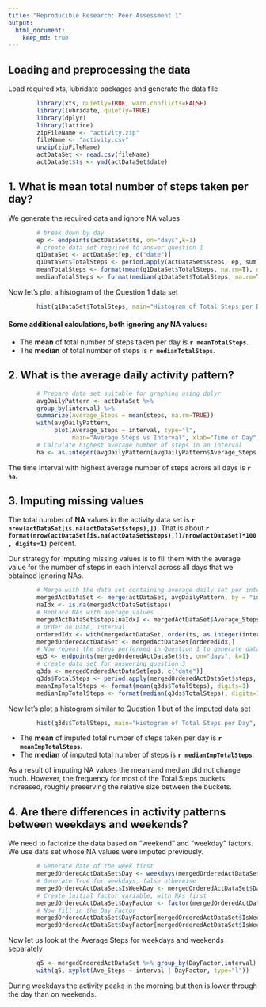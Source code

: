 ```yaml
---
title: "Reproducible Research: Peer Assessment 1"
output: 
  html_document:
    keep_md: true
---
```



## Loading and preprocessing the data
Load required xts, lubridate packages and generate the data file
```r
        library(xts, quietly=TRUE, warn.conflicts=FALSE)
        library(lubridate, quietly=TRUE)
        library(dplyr)
        library(lattice)
        zipFileName <- "activity.zip"
        fileName <- "activity.csv"
        unzip(zipFileName)
        actDataSet <- read.csv(fileName)
        actDataSet$ts <- ymd(actDataSet$date)
```


## 1. What is mean total number of steps taken per day?
We generate the required data and ignore NA values
```r
        # break down by day
        ep <- endpoints(actDataSet$ts, on="days",k=1)
        # create data set required to answer question 1
        q1DataSet <- actDataSet[ep, c("date")]
        q1DataSet$TotalSteps <- period.apply(actDataSet$steps, ep, sum)
        meanTotalSteps <- format(mean(q1DataSet$TotalSteps, na.rm=T), digits=1)
        medianTotalSteps <- format(median(q1DataSet$TotalSteps, na.rm=T), digits=1)
```
Now let's plot a histogram of the Question 1 data set
```r
        hist(q1DataSet$TotalSteps, main="Histogram of Total Steps per Day", xlab="Total Steps")
```

#### Some additional calculations, both ignoring any NA values:
* The **mean** of total number of steps taken per day is **`r meanTotalSteps`**.
* The **median** of total number of steps is **`r medianTotalSteps`**.

## 2. What is the average daily activity pattern?
```r
        # Prepare data set suitable for graphing using dplyr
        avgDailyPattern <- actDataSet %>%  
        group_by(interval) %>% 
        summarize(Average_Steps = mean(steps, na.rm=TRUE))
        with(avgDailyPattern, 
             plot(Average_Steps ~ interval, type="l", 
                  main="Average Steps vs Interval", xlab="Time of Day", ylab="Average Steps"))
        # Calculate highest average number of steps in an interval
        ha <- as.integer(avgDailyPattern[avgDailyPattern$Average_Steps == max(avgDailyPattern$Average_Steps),"interval"][1][1])
```

The time interval with highest average number of steps acrors all days is **`r ha`**.


## 3. Imputing missing values

The total number of **NA** values in the activity data set is **`r nrow(actDataSet[is.na(actDataSet$steps),])`**. That is about
**`r format(nrow(actDataSet[is.na(actDataSet$steps),])/nrow(actDataSet)*100, digits=1)`** percent.

Our strategy for imputing missing values is to fill them with the average value for the number of steps in each interval across all days that we obtained ignoring NAs.

```r
        # Merge with the data set containing average daily set per interval
        mergedActDataSet <- merge(actDataSet, avgDailyPattern, by = "interval", all = TRUE)
        naIdx <- is.na(mergedActDataSet$steps)
        # Replace NAs with average values
        mergedActDataSet$steps[naIdx] <- mergedActDataSet$Average_Steps[naIdx]
        # Order on Date, Interval
        orderedIdx <- with(mergedActDataSet, order(ts, as.integer(interval)))
        mergedOrderedActDataSet <- mergedActDataSet[orderedIdx,]
        # Now repeat the steps performed in Question 1 to generate data for histogram
        ep3 <- endpoints(mergedOrderedActDataSet$ts, on="days", k=1)
        # create data set for answering question 3
        q3ds <- mergedOrderedActDataSet[ep3, c("date")]
        q3ds$TotalSteps <- period.apply(mergedOrderedActDataSet$steps, ep3, sum)
        meanImpTotalSteps <- format(mean(q3ds$TotalSteps), digits=1)
        medianImpTotalSteps <- format(median(q3ds$TotalSteps), digits=1)
```

Now let's plot a histogram similar to Question 1 but of the imputed data set
```r
        hist(q3ds$TotalSteps, main="Histogram of Total Steps per Day", xlab="Total Steps")
```

* The **mean** of imputed total number of steps taken per day is **`r meanImpTotalSteps`**.
* The **median** of imputed total number of steps is **`r medianImpTotalSteps`**.

As a result of imputing NA values the mean and median did not change much. However, the frequency for most of the Total Steps buckets increased, roughly preserving the relative size between the buckets.

## 4. Are there differences in activity patterns between weekdays and weekends?

We need to factorize the data based on "weekend" and "weekday" factors. We use data set whose NA values were imputed previously.

```r
        # Generate date of the week first
        mergedOrderedActDataSet$Day <- weekdays(mergedOrderedActDataSet$ts)
        # Generate True for weekdays, false otherwise
        mergedOrderedActDataSet$IsWeekDay <- mergedOrderedActDataSet$Day != "Saturday" & mergedOrderedActDataSet$Day != "Sunday"
        # Create initial factor variable, with NAs first
        mergedOrderedActDataSet$DayFactor <- factor(mergedOrderedActDataSet$IsWeekDay, c("weekday", "weekend"))
        # Now fill in the Day Factor
        mergedOrderedActDataSet$DayFactor[mergedOrderedActDataSet$IsWeekDay==TRUE] <- "weekday"
        mergedOrderedActDataSet$DayFactor[mergedOrderedActDataSet$IsWeekDay!=TRUE] <- "weekend"
```

Now let us look at the Average Steps for weekdays and weekends separately
```r
        q5 <- mergedOrderedActDataSet %>% group_by(DayFactor,interval) %>% summarize(Ave_Steps = mean(steps))
        with(q5, xyplot(Ave_Steps ~ interval | DayFactor, type="l"))
```

During weekdays the activity peaks in the morning but then is lower through the day than on weekends.